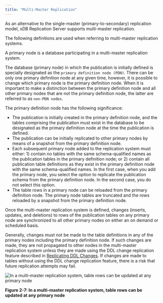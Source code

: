 ```yaml
---
title: "Multi-Master Replication"
---
```


<div id="mmr_replication" class="registered_link"></div>

As an alternative to the single-master (primary-to-secondary) replication model, xDB Replication Server supports multi-master replication.

The following definitions are used when referring to multi-master replication systems.

A primary node is a database participating in a multi-master replication system.

The database (primary node) in which the publication is initially defined is specially designated as the `primary definition node (PDN)`. There can be only one primary definition node at any given time, however, it is possible to change which primary node is the primary definition node. When it is important to make a distinction between the primary definition node and all other primary nodes that are not the primary definition node, the latter are referred to as `non-PDN nodes`.

The primary definition node has the following significance:

-   The publication is initially created in the primary definition node, and the tables comprising the publication must exist in the database to be designated as the primary definition node at the time the publication is defined.
-   The publication can be initially replicated to other primary nodes by means of a snapshot from the primary definition node.
-   Each subsequent primary node added to the replication system must either: 1) contain no tables with the same schema-qualified names as the publication tables in the primary definition node; or 2) contain all publication table definitions as they exist in the primary definition node with the same schema-qualified names. In the first case, when you add the primary node, you select the option to replicate the publication schema from the primary definition node. In the second case, you do not select this option.
-   The table rows in a primary node can be reloaded from the primary definition node. The primary node tables are truncated and the rows reloaded by a snapshot from the primary definition node.

Once the multi-master replication system is defined, changes (inserts, updates, and deletions) to rows of the publication tables on any primary node are synchronized to all other primary nodes on either an on demand or scheduled basis.

Generally, changes must not be made to the table definitions in any of the primary nodes including the primary definition node. If such changes are made, they are not propagated to other nodes in the multi-master replication system unless they are made using the DDL change replication feature described in [Replicating DDL Changes](../../07_common_operations/08_replicating_ddl_changes/#replicating_ddl_changes). If changes are made to tables without using the DDL change replication feature, there is a risk that future replication attempts may fail.

![In a multi-master replication system, table rows can be updated at any primary node](../../images/image9.png)

**Figure 2-7: In a multi-master replication system, table rows can be updated at any primary node**
